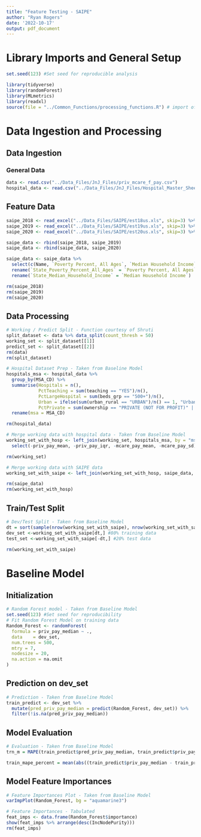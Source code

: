 ```yaml
---
title: "Feature Testing - SAIPE"
author: "Ryan Rogers"
date: '2022-10-17'
output: pdf_document
---
```


# Library Imports and General Setup

```r
set.seed(123) #Set seed for reproducible analysis

library(tidyverse)
library(randomForest)
library(MLmetrics)
library(readxl)
source(file = "../Common_Functions/processing_functions.R") # import of data_split transformation
```

# Data Ingestion and Processing

## Data Ingestion
### General Data

```r
data <- read.csv("../Data_Files/JnJ_Files/priv_mcare_f_pay.csv")
hospital_data <- read.csv("../Data_Files/JnJ_Files/Hospital_Master_Sheet.csv")
```

## Feature Data
```r
saipe_2018 <- read_excel("../Data_Files/SAIPE/est18us.xls", skip=3) %>% mutate(year = 2018)
saipe_2019 <- read_excel("../Data_Files/SAIPE/est19us.xls", skip=3) %>% mutate(year = 2019)
saipe_2020 <- read_excel("../Data_Files/SAIPE/est20us.xls", skip=3) %>% mutate(year = 2020)

saipe_data <- rbind(saipe_2018, saipe_2019)
saipe_data <- rbind(saipe_data, saipe_2020)

saipe_data <- saipe_data %>%
  select(c(Name, `Poverty Percent, All Ages`, `Median Household Income`, year)) %>%
  rename(`State_Poverty_Percent_All_Ages` = `Poverty Percent, All Ages`) %>%
  rename(`State_Median_Household_Income` = `Median Household Income`)

rm(saipe_2018)
rm(saipe_2019)
rm(saipe_2020)
```


## Data Processing

```r
# Working / Predict Split - Function courtesy of Shruti
split_dataset <- data %>% data_split(count_thresh = 50)
working_set <- split_dataset[[1]]
predict_set <- split_dataset[[2]]
rm(data)
rm(split_dataset)
```

```r
# Hospital Dataset Prep - Taken from Baseline Model
hospitals_msa <- hospital_data %>%
  group_by(MSA_CD) %>%
  summarise(Hospitals = n(),
            PctTeaching = sum(teaching == "YES")/n(),
            PctLargeHospital = sum(beds_grp == "500+")/n(),
            Urban = ifelse(sum(urban_rural == "URBAN")/n() == 1, "Urban","Rural"),
            PctPrivate = sum(ownership == "PRIVATE (NOT FOR PROFIT)" | ownership == "PRIVATE (FOR PROFIT)")/n()) %>%
  rename(msa = MSA_CD)

rm(hospital_data)
```

```r
# Merge working data with hospital data - Taken from Baseline Model
working_set_with_hosp <- left_join(working_set, hospitals_msa, by = "msa") %>%
  select(-priv_pay_mean, -priv_pay_iqr, -mcare_pay_mean, -mcare_pay_sd)

rm(working_set)
```

```r
# Merge working data with SAIPE data
working_set_with_saipe <- left_join(working_set_with_hosp, saipe_data, by = c('State' = 'Name','year'))

rm(saipe_data)
rm(working_set_with_hosp)
```

## Train/Test Split

```r
# Dev/Test Split - Taken from Baseline Model
dt = sort(sample(nrow(working_set_with_saipe), nrow(working_set_with_saipe)*.8)) #Split data
dev_set <-working_set_with_saipe[dt,] #80% training data
test_set <-working_set_with_saipe[-dt,] #20% test data

rm(working_set_with_saipe)
```

# Baseline Model

## Initialization

```r
# Random Forest model - Taken from Baseline Model
set.seed(123) #Set seed for reproducibility 
# Fit Random Forest Model on training data
Random_Forest <- randomForest(
  formula = priv_pay_median ~ .,
  data    = dev_set,
  num.trees = 500,
  mtry = 7,
  nodesize = 20,
  na.action = na.omit
)
```

## Prediction on dev_set

```r
# Prediction - Taken from Baseline Model
train_predict <- dev_set %>%
  mutate(pred_priv_pay_median = predict(Random_Forest, dev_set)) %>%
  filter(!is.na(pred_priv_pay_median))
```

## Model Evaluation

```r
# Evaluation - Taken from Baseline Model
trn_m = MAPE(train_predict$pred_priv_pay_median, train_predict$priv_pay_median)

train_mape_percent = mean(abs((train_predict$priv_pay_median - train_predict$pred_priv_pay_median)/train_predict$priv_pay_median),na.rm = T)*100
```


## Model Feature Importances
```r
# Feature Importances Plot - Taken from Baseline Model
varImpPlot(Random_Forest, bg = "aquamarine3")
```

```r
# Feature Importances - Tabulated
feat_imps <- data.frame(Random_Forest$importance)
show(feat_imps %>% arrange(desc(IncNodePurity)))
rm(feat_imps)
```
















